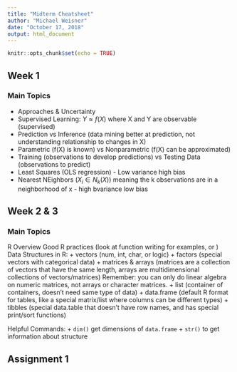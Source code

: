 ---
title: "Midterm Cheatsheet"
author: "Michael Weisner"
date: "October 17, 2018"
output: html_document
---

```{r setup, include=FALSE}
knitr::opts_chunk$set(echo = TRUE)
```

## Week 1
### Main Topics
+ Approaches & Uncertainty
+ Supervised Learning: $Y ≈ f(X)$ where X and Y are observable (supervised)
+ Prediction vs Inference (data mining better at prediction, not understanding relationship to changes in X)
+ Parametric (f(X) is known) vs Nonparametric (f(X) can be approximated)
+ Training (observations to develop predictions) vs Testing Data (observations to predict)
+ Least Squares (OLS regression) - Low variance high bias
+ Nearest NEighbors ($X_i∈N_k(X)$) meaning the k observations are in a neighborhood of x - high bvariance low bias

## Week 2 & 3
### Main Topics
R Overview
Good R practices (look at function writing for examples, or )
Data Structures in R:
+ vectors (num, int, char, or logic)
+ factors (special vectors with categorical data)
+ matrices & arrays (matrices are a collection of vectors that have the same length, arrays are multidimensional collections of vectors/matrices) Remember: you can only do linear algebra on numeric matrices, not arrays or character matrices.
+ list (container of containers, doesn't need same type of data)
+ data.frame (default R format for tables, like a special matrix/list where columns can be different types)
+ tibbles (special data.table that doesn't have row names, and has special print/sort functions)

Helpful Commands:
+ `dim()` get dimensions of `data.frame`
+ `str()` to get information about structure

## Assignment 1


